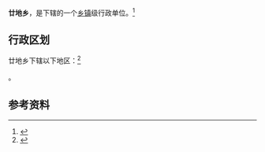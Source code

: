 {{中国乡级行政区|63/25/21/204/000}}

'''廿地乡'''，是{{PRC admin/fullname|63/25/21/204/000|3}}下辖的一个[[乡镇|乡镇]]级行政单位。<ref>{{PRC admin/ref sgc|{{PRC admin/parent|63/25/21/204/000}}}}</ref>

== 行政区划 ==

廿地乡下辖以下地区：<ref>{{PRC admin/ref sgc|63/25/21/204/000}}</ref>

{{PRC admin/children|63/25/21/204/000}}。

== 参考资料 ==

{{reflist}}

{{行政区划小作品}}
{{PRC admin/navcat|63/25/21/204/000}}